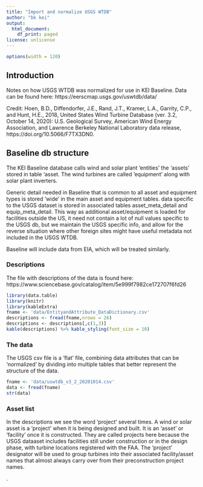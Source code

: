 ```yaml
---
title: "Import and normalize USGS WTDB"
author: "bk kei"
output:
  html_document:
    df_print: paged
license: unlicense
---
```



```r
options(width = 120)
```

## Introduction
Notes on how USGS WTDB was normalized for use in KEI Baseline.
Data can be found here: https://eerscmap.usgs.gov/uswtdb/data/ 

Credit:
Hoen, B.D., Diffendorfer, J.E., Rand, J.T., Kramer, L.A., Garrity, C.P., and Hunt, H.E., 2018, United States Wind Turbine Database (ver. 3.2, October 14, 2020): U.S. Geological Survey, American Wind Energy Association, and Lawrence Berkeley National Laboratory data release, https://doi.org/10.5066/F7TX3DN0.



## Baseline db structure

The KEI Baseline database calls wind and solar plant 'entities' the 'assets' stored in table 'asset. The wind turbines are called 'equipment' along with solar plant inverters.

Generic detail needed in Baseline that is common to all asset and equipment types is stored 'wide' in the main asset and equipment tables.  data specific to the USGS dataset is stored in associated tables asset_meta_detail and equip_meta_detail. This way as additional asset/equipment is loaded for facilities outside the US, it need not contain a lot of null values specific to the USGS db, but we maintain the USGS specific info, and allow for the reverse situation where other foreign sites might have useful metadata not included in the USGS WTDB.

Baseline will include data from EIA, which will be treated similarly.


### Descriptions

The file with descriptions of the data is found here:
https://www.sciencebase.gov/catalog/item/5e999f7982ce172707f6fd26 


```r

library(data.table)
library(knitr)
library(kableExtra)
fname <- 'data/EntityandAttribute_DataDictionary.csv'
descriptions <- fread(fname,nrows = 26)
descriptions <- descriptions[,c(1,3)]
kable(descriptions) %>% kable_styling(font_size = 10)

```



### The data

The USGS csv file is a 'flat' file, combining data attributes that can be 'normalized' by dividing into multiple tables that better represent the structure of the data.


```r

fname <- 'data/uswtdb_v3_2_20201014.csv'
data <- fread(fname)
str(data)

```

### Asset list

In the descriptions we see the word 'project' several times.  A wind or solar asset is a 'project' when it is being designed and built. It is an 'asset' or 'facility' once it is constructed. They are called projects here because the USGS dataaset includes facilities still under construction or in the design phase, with turbine locations registered with the FAA. The 'project' designator will be used to group turbines into their associated facility/asset names that almost always carry over from their preconstruction project names.






























.





